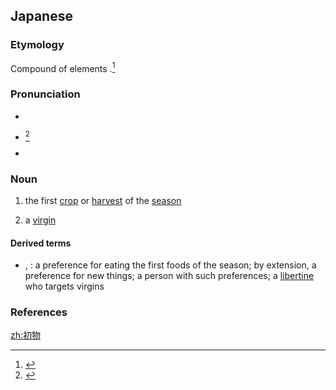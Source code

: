 ==Japanese==
{{ja-kanjitab|はつ|もの|yomi=kun}}

===Etymology===
Compound of {{etyl|ojp|ja|sort=はつもの}} elements {{compound|lang=ja|sort=はつもの|初|tr1=hatsu|t1=first|物|tr2=mono|t2=thing}}.<ref name="KDJ">{{R:Kokugo Dai Jiten}}</ref>

===Pronunciation===
* {{l|ja|sc=Latn|訓読み|Kun'yomi}}
* {{ja-accent-common|h|は|つもの}}<ref name="DJR">{{R:Daijirin}}</ref>
* {{IPA|lang=ja|[ha̠t͡sɯᵝmo̞no̞]}}

===Noun===
{{ja-noun|はつもの}}

# the first [[crop]] or [[harvest]] of the [[season]]
#: {{ja-usex|'''初物'''のメロンを頂きました。|'''はつもの''' の メロン を いただきました。|I received the '''first''' melon '''of the season'''.}}
# a [[virgin]]

====Derived terms====
* {{ja-l|初物食}}, {{ja-l|初物食い|はつものぐい|hatsumono-gui}}: a preference for eating the first foods of the season; by extension, a preference for new things; a person with such preferences; a [[libertine]] who targets virgins

===References===
<references/>

[[zh:初物]]